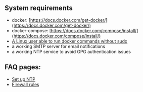 ## System requirements

* docker: [https://docs.docker.com/get-docker/](https://docs.docker.com/get-docker/)
* docker-compose: [https://docs.docker.com/compose/install/](https://docs.docker.com/compose/install/)
* [A Linux user able to run docker commands without sudo](https://docs.docker.com/engine/install/linux-postinstall/)
* a working SMTP server for email notifications
* a working NTP service to avoid GPG authentication issues

## FAQ pages:

* [Set up NTP](https://help.passbolt.com/faq/hosting/set-up-ntp)
* [Firewall rules](https://help.passbolt.com/faq/hosting/firewall-rules)
